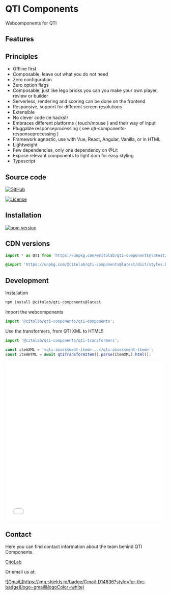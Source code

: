 
<Meta title="QTI Components" />

# QTI Components

Webcomponents for QTI


## Features

## Principles

- Offline first
- Composable, leave out what you do not need
- Zero configuration
- Zero option flags
- Composable, just like lego bricks you can you make your own player, review or builder
- Serverless, rendering and scoring can be done on the frontend
- Responsive, support for different screen resolutions
- Extensible
- No clever code (ie hacks!)
- Embraces different platforms ( touch/mouse ) and their way of input
- Pluggable responseprocessing ( see qti-components-responseprocessing )
- Framework agnostic, use with Vue, React, Angular, Vanilla, or in HTML
- Lightweight
- Few dependencies, only one dependency on @Lit
- Expose relevant components to light dom for easy styling
- Typescript

## Source code

[![GitHub](https://img.shields.io/badge/github-%23121011.svg?style=for-the-badge&logo=github&logoColor=white)](https://github.com/Citolab/qti-components/)

[![License](https://img.shields.io/badge/license-GPL-blue.svg)](https://opensource.org/license/gpl-2-0/)

## Installation

[![npm version](https://badge.fury.io/js/%40citolab%2Fqti-components.svg)](https://badge.fury.io/js/%40citolab%2Fqti-components)

## CDN versions

```js
import * as QTI from 'https://unpkg.com/@citolab/qti-components@latest/dist/index.js';
```

```css
@import 'https://unpkg.com/@citolab/qti-components@latest/dist/styles.bundled.css';
```

## Development

Installation

```sh
npm install @citolab/qti-components@latest
```

Import the webcomponents

```js
import '@citolab/qti-components/qti-components';
```

Use the transformers, from QTI XML to HTML5

```js
import '@citolab/qti-components/qti-transformers';
```

```js
const itemXML = '<qti-assessment-item>...</qti-assessment-item>';
const itemHTML = await qtiTransformItem().parse(itemXML).html();
```

<iframe
  width="100%"
  height="500"
  src="//jsfiddle.net/mrklein/s97Ld0gn/embedded/html,result/"
  allowfullscreen="allowfullscreen"
  allowpaymentrequest
  frameborder="0"
></iframe>

## Contact

Here you can find contact information about the team behind QTI Components.

<a href="https://cito.nl/onderzoek-innovatie/over-citolab/onze-teams/team-prototypes/">CitoLab</a>

Or email us at:

<a href="mailto:getinspiredbycitolab@gmail.com">
  ![Gmail](https://img.shields.io/badge/Gmail-D14836?style=for-the-badge&logo=gmail&logoColor=white)
</a>
